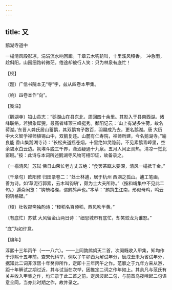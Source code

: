 ```yaml
---
---
---
```

title: 又
---



鹅湖寺道中





一榻清风殿影凉，涓涓流水响回廊。千章云木钩辀叫，十里溪风䅉香。　冲急雨，趁斜阳，山园细路转微茫。倦途却被行人笑：只为林泉有底忙！





【校】


〔题〕广信书院本无“寺”字，兹从四卷本甲集。

〔响〕四卷本作“向”。





【笺注】


〔鹅湖寺〕铅山县志：“鹅湖山在县东北，周回四十余里。其影入于县南西湖。诸峰联络，若狮象犀猊，最高者峰顶三峰挺秀。鄱阳记云：‘山上有湖多生荷，故名荷湖。’东晋人龚氏居山蓄鹅，其双鹅育子数百，羽翮成乃去，更名鹅湖。唐 大历中大义智孚禅师植锡山中，双鹅复还。山麓有仁寿院，禅师所建，今名鹅湖寺。”喻良能 香山集鹅湖寺诗：“长松夹道摇苍烟，十里绝如灵隐前。不见素鹅青嶂里，空余碧水白云边。氛埃斗脱三千界，潇洒疑通十九泉。五月人间正炎热，清凉一觉北窗眠。”按：此诗与本词所述鹅湖寺风物可相印证，故备录之。

〔一榻清风〕苏轼 佛日山荣长老方丈五绝：“食罢茶瓯未要深，清风一榻抵千金。”

〔千章句〕欧阳修 归田录卷二：“处士林逋，居于杭州 西湖之孤山。逋工笔画，善为诗。如‘草泥行郭索，云木叫钩辀’，颇为士大夫所称。”（按和靖集中不见此二句。）遁斋闲览：“钩辀格磔，谓鹧鸪声也。”本草：“鹧鸪生江南，形似母鸡，鸣云钩辀格磔。”

〔䅉〕杜牧郡斋独酌诗：“䅉稻名百顷稻，西风吹半黄。”

〔有底忙〕苏轼 大风留金山两日诗：“细思城市有底忙，却笑蛟龙为谁怒。”

“底”为如许意。





【编年】


淳熙十三年丙午（一一八六）。——上同韵鹧鸪天二首，次阕既收入甲集，知均作于淳熙十五年前。查宋代科举，例以子午卯酉为解试年分，辰戌丑未为省试年分，据知此二词非淳熙十年癸卯所作，定即十三年丙午之作。范廓之于九年方来从游，距十年解试之期过近，其与试当在次举，因推定二词之作年如上。其余凡与范氏有关并收入甲集之作，均汇录于此二首之前。定风波起二句，与前首乌夜啼起二句语意全同，当亦此时期之作，故并录之。